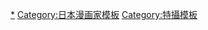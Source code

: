 {{Navbox
|name=石之森章太郎
|title= [[石之森章太郎]]（[[:Category: 石之森章太郎|分类]]）
|group1=分类
|list1=[[闪电人]]（[[闪电人]] [[闪电人f|闪电人F]]）（[[:Category:闪电人|分类]]）- [[假面骑士系列]]（[[:Category:假面骑士|分类]]）- [[小露宝]]（[[:Category:小露宝|分类]]）- [[幻魔大戦‎]]（{{tsl|ja|Category:幻魔大戦‎|Category:幻魔大戦‎|分类}}） - [[人造人009]]（[[:Category:人造人009|分类]]）- [[電腦奇俠]]（[[电脑奇侠 (漫画)|漫畫版]] - [[电脑奇侠01]] - [[电脑黑魔]] - [[电脑奇侠REBOOT|REBOOT]]） -（[[:Category:电脑奇侠|分类]]） - {{tsl|ja|Category:石ノ森章太郎の実写作品|石ノ森章太郎の実写作品}} - {{tsl|ja|Category:石ノ森章太郎のアニメ作品|石ノ森章太郎のアニメ作品}} - {{tsl|ja|Category:石ノ森章太郎の映像作品の音楽|石ノ森章太郎の映像作品の音楽}} - {{tsl|ja|Category:石ノ森章太郎の楽曲|石ノ森章太郎の楽曲}}
|group2=漫画作品
|list2={{Navbox|child
|groupstyle=background:auto; width:4em
|liststyle=width:auto
|group1=あ行
|list1={{tsl|ja|イナズマン (漫画)|闪电人 (漫画)}} -[[神奇小丫头]]
|group2=か行
|list2=[[快杰哈里玛欧]] - [[怪人同盟]] – [[家畜人鴉俘]] - {{tsl|ja|仮面ライダー (漫画)|仮面ライダー}} – [[假面骑士AMAZON]] – {{tsl|ja|仮面ライダーBlack}} - [[小露宝]] - {{tsl|ja|ギルガメッシュ (漫画)|ギルガメッシュ}} – [[草壁署迷宫课迷宫先生]] – {{tsl|ja|くノ一捕物帖 恋縄緋鳥}} - {{tsl|ja|原始少年リュウ}} – [[幻魔大战]] - {{tsl|ja|幻魔大戦 神話前夜の章}}
|group3=さ行
|list3=[[人造人009]] - {{tsl|ja|佐武と市捕物控}} - [[猿飛佐助]] - {{tsl|ja|ジュン (漫画)| ジュン}} - {{tsl|ja|少年同盟|少年同盟 (石之森章太郎)|少年同盟}} - {{tsl|ja|新幻魔大戦}} - [[人造人间电脑奇侠]]- [[鬼面骑士]] - [[009-1]] - [[喜欢！喜欢！！魔女老师|千の目先生]] - [[塞尔达传说 (游戏)]]
|group4=た・な行
|list4={{tsl|ja|チックンタックン}} - {{tsl|ja|鉄面探偵ゲン}} - {{tsl|ja|天敵 (石ノ森章太郎)|天敵 (石之森章太郎)|天敵}} - {{tsl|ja|となりのたまげ太くん}} - {{tsl|ja|ドンキッコ}} - {{tsl|ja|Knight andN day}}
|group5=は行
|list5={{tsl|ja|八百八町表裏 化粧師}} - {{tsl|ja|番長惑星}} - [[秘密战队五连者]] - {{tsl|ja|ひみつ戦隊ゴレンジャーごっこ}} - {{tsl|ja|平賀源内 解国新書}} - {{tsl|ja|変身忍者嵐 (漫画)#石森章太郎版|変身忍者嵐 (漫画)}} - [[星星王子]] - {{tsl|ja|HOTEL}} - {{tsl|ja|ボンボン (漫画)|ボンボン}}
|group6=ま行
|list6={{tsl|ja|マンガ日本経済入門}} - {{tsl|ja|未来救助隊アスガード7}} - [[少棒小魔投]]
|group7=<!--や・-->ら・わ行
|list7={{tsl|ja|リュウの道}} - [[机器刑事]] - {{tsl|ja|ワイルド・キャット}}
}}
|group3=特摄作品
|list3=[[假面骑士系列]] - [[电脑奇侠|电脑奇侠系列]] - [[机器刑事]] - [[小露宝]] - [[小百宝]] - [[秘密战队五连者]] - [[JAKQ电击队]] - [[闪电人]] - [[变身忍者岚]] - [[快杰Z|快杰兹巴特]] - [[伏魔三剑侠]] - {{tsl|ja|宇宙からのメッセージ・銀河大戦}} - [[宇宙铁人天地双龙]] - [[大铁人17]] - [[星云假面]] - [[兄弟拳]] - {{tsl|ja|TVオバケてれもんじゃ}} - [[喜欢！喜欢！！魔女老师]] - [[透明的小鸟]] - {{tsl|ja|東映不思議コメディーシリーズ}} - [[声优战队]]
|group4=記念館
|list4={{tsl|ja|石ノ森章太郎ふるさと記念館}} - {{tsl|ja|石ノ森萬画館}}
|group5=助手
|list5=[[永井豪]] - [[竹宮惠子]] - {{tsl|ja|桜多吾作}} - {{tsl|ja|すがやみつる}} - {{tsl|ja|早瀬マサト}} - {{tsl|ja|山田ゴロ}} - [[細井雄二]] - {{tsl|ja|野口竜}} - {{tsl|ja|成井紀郎}} - {{tsl|ja|安土じょう}} - {{tsl|ja|シュガー佐藤 (漫画家)|シュガー佐藤}} - {{tsl|ja|石川森彦}} - {{tsl|ja|土山よしき}} - {{tsl|ja|ひおあきら}} - {{tsl|ja|河あきら}} - [[かがみあきら]] - {{tsl|ja|津原義明}} - {{tsl|ja|渡辺電機(株)}}
|group6=關連人物
|list6=[[赤塚不二夫]] - {{tsl|ja|寺田ヒロオ}} - [[藤子不二雄]] - [[手塚治虫]] - {{tsl|ja|小野寺丈}} 
|group7=關連項目
|list7= {{tsl|ja|石森プロ}} - {{tsl|ja|石ノ森章太郎#石ノ森章太郎萬画大全集|石ノ森章太郎萬画大全集}} – [[新漫画党]] - [[工作室·零]] - [[トキワ荘]] - {{tsl|ja|墨汁一滴}} - {{tsl|ja|漫画少年}} 
}}<noinclude>
{{DEFAULTSORT:いしのもり しようたろう}}
[[Category:石之森章太郎相关模板|*]]
[[Category:日本漫画家模板]]
[[Category:特攝模板]]
</noinclude>